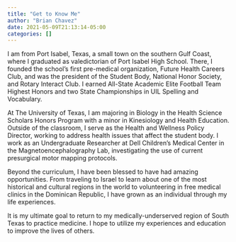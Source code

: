 ```yaml
---
title: "Get to Know Me"
author: "Brian Chavez"
date: 2021-05-09T21:13:14-05:00
categories: []
---
```


I am from Port Isabel, Texas, a small town on the southern Gulf Coast, where I graduated as valedictorian of Port Isabel High School. There, I founded the school’s first pre-medical organization, Future Health Careers Club, and was the president of the Student Body, National Honor Society, and Rotary Interact Club. I earned All-State Academic Elite Football Team Highest Honors and two State Championships in UIL Spelling and Vocabulary. 

At The University of Texas, I am majoring in Biology in the Health Science Scholars Honors Program with a minor in Kinesiology and Health Education. Outside of the classroom, I serve as the Health and Wellness Policy Director, working to address health issues that affect the student body. I work as an Undergraduate Researcher at Dell Children’s Medical Center in the Magnetoencephalography Lab, investigating the use of current presurgical motor mapping protocols. 

Beyond the curriculum, I have been blessed to have had amazing opportunities. From traveling to Israel to learn about one of the most historical and cultural regions in the world to volunteering in free medical clinics in the Dominican Republic, I have grown as an individual through my life experiences.

It is my ultimate goal to return to my medically-underserved region of South Texas to practice medicine. I hope to utilize my experiences and education to improve the lives of others.


